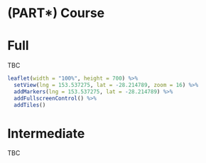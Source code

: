 # (PART\*) Course

# Full




TBC

```r
leaflet(width = "100%", height = 700) %>% 
  setView(lng = 153.537275, lat = -28.214789, zoom = 16) %>% 
  addMarkers(lng = 153.537275, lat = -28.214789) %>% 
  addFullscreenControl() %>% 
  addTiles()
```

# Intermediate

TBC